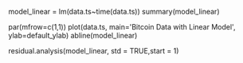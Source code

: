 model_linear = lm(data.ts~time(data.ts)) 
summary(model_linear)

par(mfrow=c(1,1))
plot(data.ts,
  main='Bitcoin Data with Linear Model',
 ylab=default_ylab)
abline(model_linear)

residual.analysis(model_linear, std = TRUE,start = 1)
